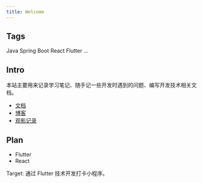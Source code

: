 ```yaml
---
title: Welcome
---
```



## Tags

<span className="badge badge--success margin-right--md shadow--tl">Java</span>
<span className="badge badge--info margin-right--md shadow--tl">Spring Boot</span>
<span className="badge badge--warning margin-right--md shadow--tl">React</span>
<span className="badge badge--danger margin-right--md shadow--tl">Flutter</span>
<span className="badge badge--success margin-right--md shadow--tl">...</span>

## Intro

本站主要用来记录学习笔记、随手记一些开发时遇到的问题、编写开发技术相关文档。

- [文档](/docs/hello)
- [博客](/blog)
- [观影记录](/movies-record)

## Plan
<CardBox title='2021年学习计划'>
  <ul>
    <li>Flutter</li>
    <li>React</li>
  </ul>
  <div>Target: 通过 Flutter 技术开发打卡小程序。</div>
</CardBox>





